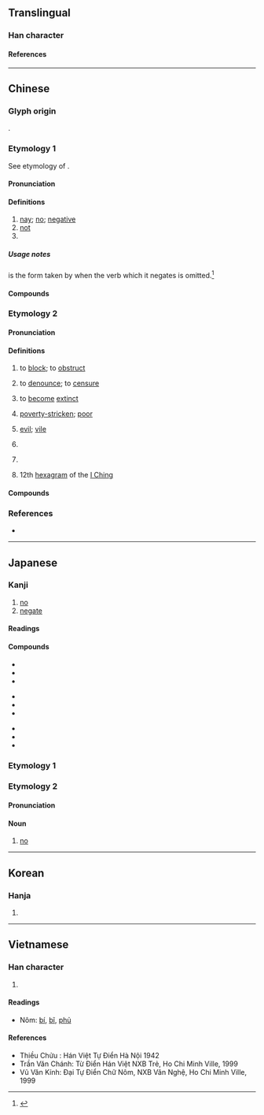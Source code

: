 {{also|咅|杏}}
{{character info}}

==Translingual==
{{stroke order|strokes=7}}

===Han character===
{{Han char|rn=30|rad=口|as=04|sn=7|four=10609|canj=MFR|ids=⿱不口}}

====References====
{{Han ref|kx=0178.020|dkj=03340|dj=0395.110|hdz=10586.050|uh=5426}}

----

==Chinese==
{{zh-forms}}

===Glyph origin===
{{Han etym}}
{{Han compound|不|口|c1=p|c2=s|ls=psc}}.

===Etymology 1===
See etymology of {{zh-l|*不}}.

====Pronunciation====
{{zh-pron
|m=fǒu
|m-s=
|c=fau2
|c-t=feu2
|g=
|h=pfs=
|j=
|mb=pě
|md=pēu
|mn=xm,zz,tw:hóⁿ/xm,zz,twv:hó͘/qz:hió
|mn-t=hou2
|w=2feu
|x=
|mc=2
|oc=1,2
|ma=Zh-fou.ogg
|cat=n,adv,part
}}

====Definitions====
{{zh-hanzi}}

# [[nay]]; [[no]]; [[negative]]
# [[not]]
# {{n-g|final [[interrogative]] [[particle]]}}

====='''Usage notes'''=====
{{m|zh|否|tr=fǒu}} is the form taken by {{m|zh|不|tr=bù}} when the verb which it negates is omitted.<ref>{{cite-book|en|title=Outline of Classical Chinese Grammar|first=Edwin G.|last=Pulleyblank|publisher=UBC Press|year=1995|ISBN=9780774805056|oclc=32087090|url=https://books.google.com.sg/books?id=vNYWmwEACAAJ|page=104}}</ref>

====Compounds====
{{zh-der|否定之否定|否決權|不置可否|否則|唯唯否否|否決|否認|否定|否否|可否|全盤否定|獻替可否|無可否認|未知可否|矢口否認|獻可替否|是否|未置可否|能否|與否}}

===Etymology 2===

====Pronunciation====
{{zh-pron
|m=pǐ
|c=pei2
|h=
|md=pī
|mn=phí/xm,zz,tw:pháiⁿ/ml,twv:phái
|mn_note=phí - literary; pháiⁿ/phái - vernacular (usually written as {{zh-l|*歹}})
|mn-t=pi2/pai2
|mn-t_note=pi2 - literary; pai2 - vernacular (usually written as {{zh-l|*痞}})
|w=2phi
|mc=1
|oc=n,1
|cat=v,a,n
}}

====Definitions====
{{zh-hanzi}}

# {{zh-o}} to [[block]]; to [[obstruct]]
# {{zh-o}} to [[denounce]]; to [[censure]]
# {{zh-o}} to [[become]] [[extinct]]
# {{zh-o}} [[poverty-stricken]]; [[poor]]
# {{zh-o}} [[evil]]; [[vile]]
# {{zh-o}} {{zh-alt-form|鄙|[[superficial]]; [[shallow]]}}
# {{zh-o}} {{zh-alt-form|痞|[[lump]] in the [[abdomen]]}}
# 12th [[hexagram]] of the [[I Ching]]

====Compounds====
{{zh-der|否往泰來|否滯|否極泰來|否極生泰|屯否|否去泰來|屯蹶否塞|否剝|否隔|否終而泰|否泰|否極必泰|否德|泰極而否|泰來否往|晦盲否塞|臧否|賢否不明|陟罰臧否|臧否人物|進可替否}}

===References===
<references/>
* {{R:yue:Hanzi}}

----

==Japanese==

===Kanji===
{{ja-kanji|grade=6|rs=口04}}

# [[no]]
# [[negate]]

====Readings====
{{ja-readings
|goon=び, ふ
|kanon=ひ, ふう
|kun=いな, いな-む, いや, あらず
}}

====Compounds====
{{top3}}
* {{ja-r|否%運|ひ%うん|[[misfortune]]}}
* {{ja-r|否%決|ひ%けつ|[[refusal]]}}
* {{ja-r|否%塞|ひ%そく}}
{{mid3}}
* {{ja-r|否%泰|ひ%たい}}
* {{ja-r|否%定|ひ%てい|[[denial]]}}
* {{ja-r|否%認|ひ%にん|[[denial]]}}
{{mid3}}
* {{ja-r|否%応|いや%おう}}
* {{ja-r|拒%否|きょ%ひ|[[refusal]]}}
* {{ja-r|否む|いなむ|[[decline]]}}
{{bottom}}

===Etymology 1===
{{ja-kanjitab|いな|yomi=k}}
{{ja-see|いな}}

===Etymology 2===
{{ja-kanjitab|ひ|yomi=o}}

====Pronunciation====
{{ja-pron|ひ}}

====Noun====
{{ja-noun|ひ}}

# [[no]]

----

==Korean==

===Hanja===
{{ko-hanja|hangeul=[[부]], [[비]]|rv=bu, bi|mr=pu, pi}}

# {{rfdef|ko|sort=口04}}

----

==Vietnamese==

===Han character===
{{vi-readings|reading=[[bĩ]], [[phủ]], [[phầu]]|rs=口04}}

# {{rfdef|vi|sort=口04}}

====Readings====
* Nôm: [[bí]], [[bĩ]], [[phủ]]

====References====
* Thiều Chửu : Hán Việt Tự Điển Hà Nội 1942
* Trần Văn Chánh: Từ Điển Hán Việt NXB Trẻ, Ho Chi Minh Ville, 1999
* Vũ Văn Kính: Đại Tự Điển Chữ Nôm, NXB Văn Nghệ, Ho Chi Minh Ville, 1999